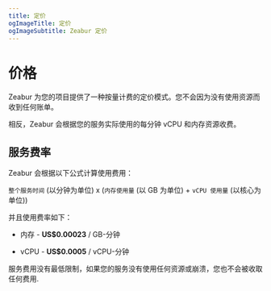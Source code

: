 ```yaml
---
title: 定价
ogImageTitle: 定价
ogImageSubtitle: Zeabur 定价
---
```


# 价格

Zeabur 为您的项目提供了一种按量计费的定价模式。您不会因为没有使用资源而收到任何账单。

相反，Zeabur 会根据您的服务实际使用的每分钟 vCPU 和内存资源收费。

## 服务费率

Zeabur 会根据以下公式计算使用费用：
  
`整个服务时间` (以分钟为单位) x (`内存使用量` (以 GB 为单位) + `vCPU 使用量` (以核心为单位))

并且使用费率如下：

- 内存 - **US$0.00023** / GB-分钟

- vCPU - **US$0.0005** / vCPU-分钟

服务费用没有最低限制，如果您的服务没有使用任何资源或崩溃，您也不会被收取任何费用.